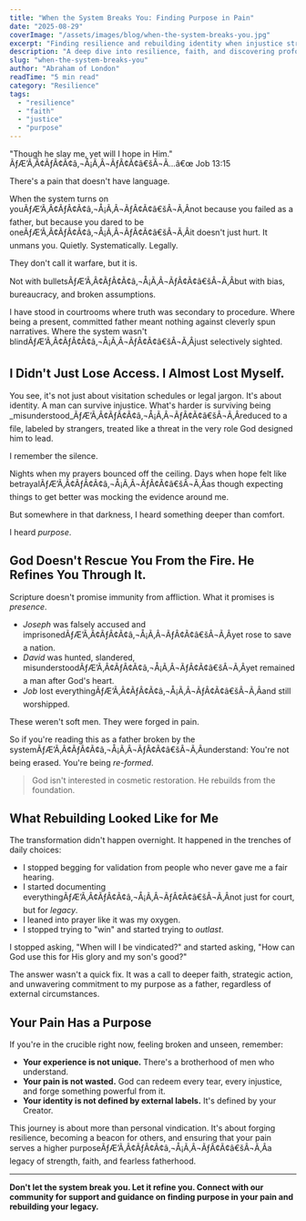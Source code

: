 ```yaml
---
title: "When the System Breaks You: Finding Purpose in Pain"
date: "2025-08-29"
coverImage: "/assets/images/blog/when-the-system-breaks-you.jpg"
excerpt: "Finding resilience and rebuilding identity when injustice strikes fathers."
description: "A deep dive into resilience, faith, and discovering profound purpose amidst the pain and injustice inflicted by broken systems."
slug: "when-the-system-breaks-you"
author: "Abraham of London"
readTime: "5 min read"
category: "Resilience"
tags:
  - "resilience"
  - "faith"
  - "justice"
  - "purpose"
---
```


"Though he slay me, yet will I hope in Him." ÃƒÆ’Ã‚Â¢ÃƒÂ¢Ã¢â‚¬Å¡Ã‚Â¬ÃƒÂ¢Ã¢â€šÂ¬Ã…â€œ Job 13:15

There's a pain that doesn't have language.

When the system turns on youÃƒÆ’Ã‚Â¢ÃƒÂ¢Ã¢â‚¬Å¡Ã‚Â¬ÃƒÂ¢Ã¢â€šÂ¬Ã‚Ânot because you failed as a father, but because you dared to be oneÃƒÆ’Ã‚Â¢ÃƒÂ¢Ã¢â‚¬Å¡Ã‚Â¬ÃƒÂ¢Ã¢â€šÂ¬Ã‚Âit doesn't just hurt. It unmans you. Quietly. Systematically. Legally.

They don't call it warfare, but it is.

Not with bulletsÃƒÆ’Ã‚Â¢ÃƒÂ¢Ã¢â‚¬Å¡Ã‚Â¬ÃƒÂ¢Ã¢â€šÂ¬Ã‚Âbut with bias, bureaucracy, and broken assumptions.

I have stood in courtrooms where truth was secondary to procedure. Where being a present, committed father meant nothing against cleverly spun narratives. Where the system wasn't blindÃƒÆ’Ã‚Â¢ÃƒÂ¢Ã¢â‚¬Å¡Ã‚Â¬ÃƒÂ¢Ã¢â€šÂ¬Ã‚Âjust selectively sighted.

## I Didn't Just Lose Access. I Almost Lost Myself.

You see, it's not just about visitation schedules or legal jargon. It's about identity. A man can survive injustice. What's harder is surviving being _misunderstood_ÃƒÆ’Ã‚Â¢ÃƒÂ¢Ã¢â‚¬Å¡Ã‚Â¬ÃƒÂ¢Ã¢â€šÂ¬Ã‚Âreduced to a file, labeled by strangers, treated like a threat in the very role God designed him to lead.

I remember the silence.

Nights when my prayers bounced off the ceiling. Days when hope felt like betrayalÃƒÆ’Ã‚Â¢ÃƒÂ¢Ã¢â‚¬Å¡Ã‚Â¬ÃƒÂ¢Ã¢â€šÂ¬Ã‚Âas though expecting things to get better was mocking the evidence around me.

But somewhere in that darkness, I heard something deeper than comfort.

I heard _purpose_.

## God Doesn't Rescue You From the Fire. He Refines You Through It.

Scripture doesn't promise immunity from affliction. What it promises is _presence_.

- _Joseph_ was falsely accused and imprisonedÃƒÆ’Ã‚Â¢ÃƒÂ¢Ã¢â‚¬Å¡Ã‚Â¬ÃƒÂ¢Ã¢â€šÂ¬Ã‚Âyet rose to save a nation.
- _David_ was hunted, slandered, misunderstoodÃƒÆ’Ã‚Â¢ÃƒÂ¢Ã¢â‚¬Å¡Ã‚Â¬ÃƒÂ¢Ã¢â€šÂ¬Ã‚Âyet remained a man after God's heart.
- _Job_ lost everythingÃƒÆ’Ã‚Â¢ÃƒÂ¢Ã¢â‚¬Å¡Ã‚Â¬ÃƒÂ¢Ã¢â€šÂ¬Ã‚Âand still worshipped.

These weren't soft men. They were forged in pain.

So if you're reading this as a father broken by the systemÃƒÆ’Ã‚Â¢ÃƒÂ¢Ã¢â‚¬Å¡Ã‚Â¬ÃƒÂ¢Ã¢â€šÂ¬Ã‚Âunderstand: You're not being erased. You're being _re-formed_.

> God isn't interested in cosmetic restoration. He rebuilds from the foundation.

## What Rebuilding Looked Like for Me

The transformation didn't happen overnight. It happened in the trenches of daily choices:

- I stopped begging for validation from people who never gave me a fair hearing.
- I started documenting everythingÃƒÆ’Ã‚Â¢ÃƒÂ¢Ã¢â‚¬Å¡Ã‚Â¬ÃƒÂ¢Ã¢â€šÂ¬Ã‚Ânot just for court, but for _legacy_.
- I leaned into prayer like it was my oxygen.
- I stopped trying to "win" and started trying to _outlast_.

I stopped asking, "When will I be vindicated?" and started asking, "How can God use this for His glory and my son's good?"

The answer wasn't a quick fix. It was a call to deeper faith, strategic action, and unwavering commitment to my purpose as a father, regardless of external circumstances.

## Your Pain Has a Purpose

If you're in the crucible right now, feeling broken and unseen, remember:

- **Your experience is not unique.** There's a brotherhood of men who understand.
- **Your pain is not wasted.** God can redeem every tear, every injustice, and forge something powerful from it.
- **Your identity is not defined by external labels.** It's defined by your Creator.

This journey is about more than personal vindication. It's about forging resilience, becoming a beacon for others, and ensuring that your pain serves a higher purposeÃƒÆ’Ã‚Â¢ÃƒÂ¢Ã¢â‚¬Å¡Ã‚Â¬ÃƒÂ¢Ã¢â€šÂ¬Ã‚Âa legacy of strength, faith, and fearless fatherhood.

---

**Don't let the system break you. Let it refine you. Connect with our community for support and guidance on finding purpose in your pain and rebuilding your legacy.**

